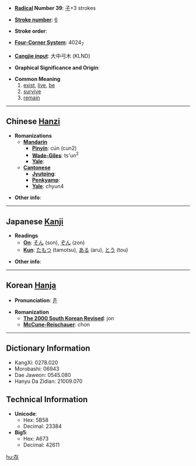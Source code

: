 * '''[[Wiktionary:Chinese radical index| Radical]] Number 39''': [[Wiktionary:Chinese radical index 子|子]]+3 strokes

* '''[[Wiktionary:Chinese total strokes index|Stroke number]]''': [[Wiktionary:Chinese total strokes index 6|6]]

* '''Stroke order''': 

* '''[[Wiktionary:Chinese four corner index|Four-Corner System]]''': 4024<sub>7</sub>

* '''[[Wiktionary:Chinese Cangjie index|Cangjie input]]''': 大中弓木 (KLND)

* '''Graphical Significance and Origin''': 

* '''Common Meaning'''
*#[[exist]], [[live]], [[be]]
*# [[survive]]
*# [[remain]]

----

== Chinese [[Hanzi]] ==

* '''Romanizations'''
** '''[[Mandarin]]'''
*** '''[[Pinyin]]''': cún (cun2)
*** '''[[Wade-Giles]]''': ts'un<sup>2</sup>
*** '''[[Yale]]''': 
** '''[[Cantonese]]'''
*** '''[[Jyutping]]''':
*** '''[[Penkyamp]]''': 
*** '''[[Yale]]''': chyun4

* '''Other info''': 

----

== Japanese [[Kanji]] ==

* '''Readings'''
** '''[[On]]''': [[そん]] (son), [[ぞん]] (zon)
** '''[[Kun]]''': [[たもつ]] (tamotsu), [[ある]] (aru), [[とう]] (tou)

* '''Other info''':  

----

== Korean [[Hanja]] ==

* '''Pronunciation''': [[존]]

* '''Romanization'''
** '''[[The 2000 South Korean Revised Romanization|The 2000 South Korean Revised]]''': jon
** '''[[McCune-Reischauer]]''': chon

----

== Dictionary Information ==

* KangXi: 0278.020
* Morobashi: 06943
* Dae Jaweon: 0545.080
* Hanyu Da Zidian: 21009.070

== Technical Information ==

* '''Unicode''':
** Hex: 5B58
** Decimal: 23384
* '''Big5''':
** Hex: A673
** Decimal: 42611

[[hu:存]]